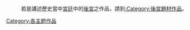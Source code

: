 {{catmore}}
{{DEFAULTSORT:Harem}}
{{Commonscat|Harem}}
:若是講述歷史當中[[宮廷|宮廷]]中的[[後宮|後宮]]之作品，請到[[:Category:後宮題材作品|:Category:後宮題材作品]]。

[[Category:各主题作品|Category:各主题作品]]